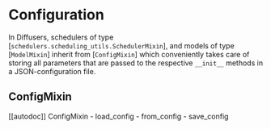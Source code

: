 <!--Copyright 2022 The HuggingFace Team. All rights reserved.

Licensed under the Apache License, Version 2.0 (the "License"); you may not use this file except in compliance with
the License. You may obtain a copy of the License at

http://www.apache.org/licenses/LICENSE-2.0

Unless required by applicable law or agreed to in writing, software distributed under the License is distributed on
an "AS IS" BASIS, WITHOUT WARRANTIES OR CONDITIONS OF ANY KIND, either express or implied. See the License for the
specific language governing permissions and limitations under the License.
-->

# Configuration

In Diffusers, schedulers of type [`schedulers.scheduling_utils.SchedulerMixin`], and models of type [`ModelMixin`] inherit from [`ConfigMixin`] which conveniently takes care of storing all parameters that are 
passed to the respective `__init__` methods in a JSON-configuration file.

## ConfigMixin

[[autodoc]] ConfigMixin
	- load_config
	- from_config
	- save_config
